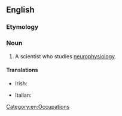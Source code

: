 ==English==

===Etymology===
{{prefix|neuro|physiologist}}

===Noun===
{{en-noun}}

# A scientist who studies [[neurophysiology]].

====Translations====
{{trans-top|a scientist who studies neurophysiology}}
* Irish: {{t|ga|néarfiseolaí|m}}
{{trans-mid}}
* Italian: {{t|it|neurofisiologo|m}}
{{trans-bottom}}

[[Category:en:Occupations]]